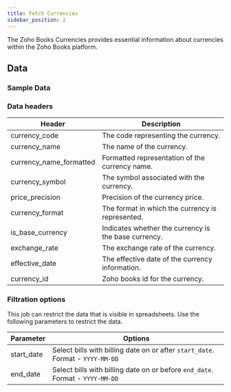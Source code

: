 ```yaml
---
title: Fetch Currencies
sidebar_position: 2
---
```



The Zoho Books Currencies provides essential information about currencies within the Zoho Books platform.

<AddJob
  template="gsheet_zoho_books_db_get_currencies"
/>


## Data

### Sample Data

<Gsheet
  src="https://docs.google.com/spreadsheets/d/1-gX-uq5YrTW-6gQJYM-mNXitEOfJLTiQCvPtV8CR1Yc/edit#gid=822432482"
/>


### Data headers

| Header                  | Description                                              |
|-------------------------|----------------------------------------------------------|
| currency_code           | The code representing the currency.                       |
| currency_name           | The name of the currency.                                 |
| currency_name_formatted | Formatted representation of the currency name.            |
| currency_symbol         | The symbol associated with the currency.                  |
| price_precision         | Precision of the currency price.                          |
| currency_format         | The format in which the currency is represented.         |
| is_base_currency        | Indicates whether the currency is the base currency.     |
| exchange_rate           | The exchange rate of the currency.                        |
| effective_date          | The effective date of the currency information.          |
| currency_id             | Zoho books id for the currency.                      |



### Filtration options

This job can restrict the data that is visible in spreadsheets. Use the following parameters to restrict the data.

| Parameter | Options |
|----|----|
| start_date | Select bills with billing date on or after `start_date`. Format - `YYYY-MM-DD` |
| end_date | Select bills with billing date on or before `end_date`. Format - `YYYY-MM-DD` |




<!---
## Others

### Similar jobs

Similar sort of data can be achieved by using get accounting transaction job and filtering it by invoice type. 

### Reports that use this job

Here are some of the report templates that use this job: 
-->